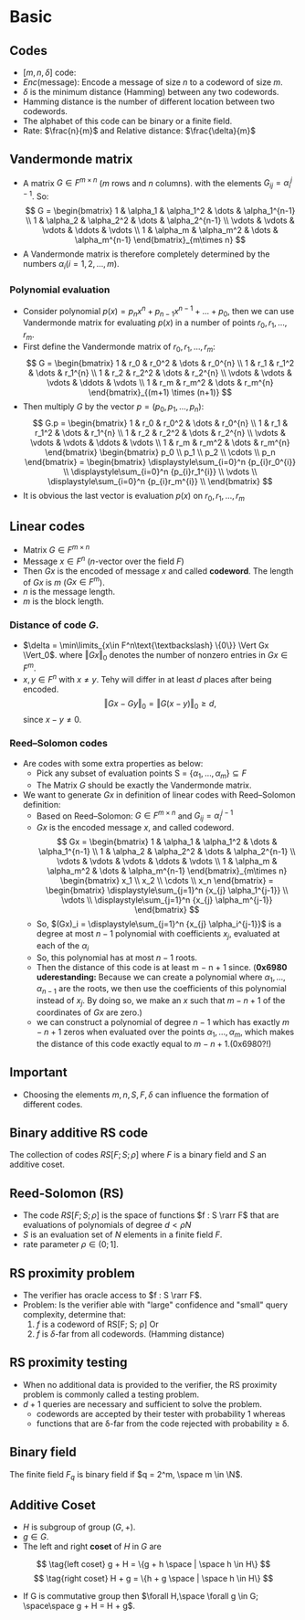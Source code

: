 # Basic
## Codes
- $[m, n , \delta]$ code:
- $Enc(\text{message})$: Encode a message of size $n$ to a codeword of size $m$.
- $\delta$ is the minimum distance (Hamming) between any two codewords.
- Hamming distance is the number of different location between two codewords.
- The alphabet of this code can be binary or a finite field.
- Rate: $\frac{n}{m}$ and Relative distance:  $\frac{\delta}{m}$

##  Vandermonde matrix
- A matrix $G \in F^{m \times n}$ ($m$ rows and $n$ columns). with the elements $G_{ij} = \alpha_i^{j-1}$. So:
$$
G =
\begin{bmatrix}
   1 & \alpha_1 & \alpha_1^2 & \dots & \alpha_1^{n-1} \\
   1 & \alpha_2 & \alpha_2^2 & \dots & \alpha_2^{n-1} \\
   \vdots & \vdots & \vdots & \ddots & \vdots \\
   1 & \alpha_m & \alpha_m^2 & \dots & \alpha_m^{n-1}
\end{bmatrix}_{m\times n}
$$
- A Vandermonde matrix is ​​therefore completely determined by the numbers $\alpha_{i}(i=1,2,\ldots ,m)$.
### Polynomial evaluation
- Consider polynomial $p(x) = p_nx^n + p_{n-1}x^{n-1}+\dots + p_0$, then we can use Vandermonde matrix for evaluating $p(x)$ in a number of points $r_0, r_1, \dots, r_m$.
- First define the Vandermonde matrix of $r_0, r_1, \dots, r_m$:
$$
G =
\begin{bmatrix}
   1 & r_0 & r_0^2 & \dots & r_0^{n} \\
   1 & r_1 & r_1^2 & \dots & r_1^{n} \\
   1 & r_2 & r_2^2 & \dots & r_2^{n} \\
   \vdots & \vdots & \vdots & \ddots & \vdots \\
   1 & r_m & r_m^2 & \dots & r_m^{n}
\end{bmatrix}_{(m+1) \times (n+1)}
$$
- Then multiply $G$ by the vector $p = (p_0, p_1, \dots,p_n)$:
 $$
G.p =
\begin{bmatrix}
   1 & r_0 & r_0^2 & \dots & r_0^{n} \\
   1 & r_1 & r_1^2 & \dots & r_1^{n} \\
   1 & r_2 & r_2^2 & \dots & r_2^{n} \\
   \vdots & \vdots & \vdots & \ddots & \vdots \\
   1 & r_m & r_m^2 & \dots & r_m^{n}
\end{bmatrix}
\begin{bmatrix}
   p_0 \\
   p_1 \\
   p_2 \\
   \cdots \\
   p_n 
\end{bmatrix}
=
\begin{bmatrix}
   \displaystyle\sum_{i=0}^n {p_{i}r_0^{i}} \\
   \displaystyle\sum_{i=0}^n {p_{i}r_1^{i}} \\
   \vdots \\
   \displaystyle\sum_{i=0}^n {p_{i}r_m^{i}} \\
\end{bmatrix}
$$
- It is obvious the last vector is evaluation $p(x)$ on $r_0, r_1, \dots, r_m$

## Linear codes
- Matrix $G \in F^{m \times n}$
- Message $x \in F^{n}$ ($n$-vector over the field $F$)
- Then $Gx$ is the encoded of message $x$ and called **codeword**. The length of $Gx$ is $m$ ($Gx \in F^m$).
- $n$ is the message length.
- $m$ is the block length.

### Distance of code $G$.
- $\delta = \min\limits_{x\in F^n\text{\textbackslash} \{0\}} \Vert Gx \Vert_0$. where $\Vert Gx \Vert_0$ denotes the number of nonzero entries in $Gx \in F^m$.
- $x, y \in F^n$ with $x \not = y$. Tehy will differ in at least $d$ places after being encoded.
$$
\Vert Gx - Gy \Vert_0 = \Vert G(x-y) \Vert_0 \geqslant d,
$$
since $x-y \not = 0$.

### Reed–Solomon codes
- Are codes with some extra properties as below:
   - Pick any subset of evaluation points S = $\{\alpha_1, \dots, \alpha_m\} \subseteq F$
   - The Matrix $G$ should be exactly the Vandermonde matrix.
- We want to generate $Gx$ in definition of linear codes with Reed–Solomon definition:
    - Based on Reed–Solomon: $G \in F^{m×n}$ and $G_{ij} = α_{i}^{j−1}$
    - $Gx$ is the encoded message $x$, and called codeword.
    $$
    Gx = 
    \begin{bmatrix}
        1 & \alpha_1 & \alpha_1^2 & \dots & \alpha_1^{n-1} \\
        1 & \alpha_2 & \alpha_2^2 & \dots & \alpha_2^{n-1} \\
        \vdots & \vdots & \vdots & \ddots & \vdots \\
        1 & \alpha_m & \alpha_m^2 & \dots & \alpha_m^{n-1}
    \end{bmatrix}_{m\times n}
    \begin{bmatrix}
        x_1 \\
        x_2 \\
        \cdots \\
        x_n 
    \end{bmatrix}
    =
    \begin{bmatrix}
        \displaystyle\sum_{j=1}^n {x_{j} \alpha_1^{j-1}} \\
        \vdots \\
        \displaystyle\sum_{j=1}^n {x_{j} \alpha_m^{j-1}}
    \end{bmatrix}
    $$
    - So, $(Gx)_i = \displaystyle\sum_{j=1}^n {x_{j} \alpha_i^{j-1}}$ is a degree at most $n-1$ polynomial with coefficients $x_j$, evaluated at each of the $\alpha_i$
    - So, this polynomial has at most $n-1$ roots.
    - Then the distance of this code is at least m − n + 1 since. (**0x6980 uderestanding:** Because we can create a polynomial where $\alpha_1, \dots, \alpha_{n-1}$ are the roots, we then use the coefficients of this polynomial instead of $x_j$. By doing so, we make an $x$ such that $m-n+1$ of the coordinates of $Gx$ are zero.)
    - we can construct a polynomial of degree $n-1$ which has exactly $m-n+1$ zeros when evaluated over the points $\alpha_1,\dots, \alpha_m$, which makes the distance of this code exactly equal to $m-n+1$.(0x6980?!)

## Important
- Choosing the elements $m, n, S, F, \delta$ can influence the formation of different codes.

## Binary additive RS code
The collection of codes $RS[F; S; ρ]$ where $F$ is a binary field and $S$ an additive coset. 

## Reed-Solomon (RS)
- The code $RS[F; S; ρ]$ is the space of functions $f : S \rarr F$ that are evaluations of polynomials of degree $d < ρN$
- $S$ is an evaluation set of $N$ elements in a finite field $F$.
- rate parameter $ρ \in \lparen 0; 1\rbrack$.

## RS proximity problem
- The verifier has oracle access to $f : S \rarr F$.
- Problem: Is the verifier able with "large" confidence and "small" query complexity, determine that:
    1. $f$ is a codeword of RS[F; S; ρ] Or
    2. $f$ is $\delta$-far from all codewords.  (Hamming distance)

## RS proximity testing
- When no additional data is provided to the verifier, the RS proximity problem is commonly called a testing problem.
- $d + 1$ queries are necessary and sufficient to solve the problem.
    - codewords are accepted by their tester with probability 1 whereas 
    - functions that are δ-far from the code rejected with probability ≥ δ.

## Binary field
The finite field $F_q$ is binary field if $q = 2^m, \space m \in \N$.

## Additive Coset
- $H$ is subgroup of group $(G, +)$.
- $g \in G$.
- The left and right **coset** of $H$ in $G$ are

$$
\tag{left coset}
g + H = \{g + h \space | \space h \in H\}
$$
$$
\tag{right coset}
H + g = \{h + g \space | \space h \in H\}
$$
- If G is commutative group then $\forall H,\space \forall g \in G; \space\space g + H = H + g$.
